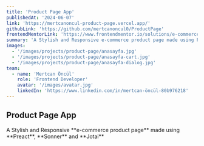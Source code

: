 ```yaml
---
title: 'Product Page App'
publishedAt: '2024-06-07'
link: 'https://mertcanoncul-product-page.vercel.app/'
githubLink: 'https://github.com/mertcanoncul0/ProductPage'
frontendMentorLink: 'https://www.frontendmentor.io/solutions/e-commerce-product-page-0lUNZe7Db0'
summary: 'A Stylish and Responsive e-commerce product page made using Preact, Sonner and Jotai'
images:
  - '/images/projects/product-page/anasayfa.jpg'
  - '/images/projects/product-page/anasayfa-cart.jpg'
  - '/images/projects/product-page/anasayfa-dialog.jpg'
team:
  - name: 'Mertcan Öncül'
    role: 'Frontend Developer'
    avatar: '/images/avatar.jpg'
    linkedIn: 'https://www.linkedin.com/in/mertcan-öncül-80b976218'
---
```


## Product Page App

<p>
  A Stylish and Responsive **e-commerce product page** made using **Preact**,
  **Sonner** and **Jotai**
</p>
